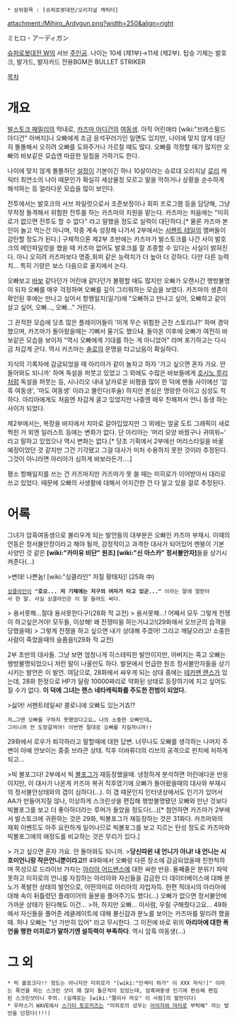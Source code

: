  * 상위항목 : [슈퍼로봇대전/오리지널 캐릭터]
attachment:/Mihiro_Ardygun.png?width=250&align=right

ミヒロ・アーディガン

[[슈퍼로봇대전 W]]의 서브 [[주인공]]. 나이는 10세 (제1부)→11세 (제2부).
탑승 기체는 발호크, 발가드, 발자카드
전용BGM은 BULLET STRIKER

[[목차]]
= 개요 =
[[발스토크 패밀리]]의 막내로, [[카즈마 아디건]]의 [[여동생]]. 아직 어린애라 [wiki:"브레스필드 아디건" 아버지]나 오빠에게 조금 응석꾸러기인 일면도 있지만, 나이에 맞지 않게 대단히 똘똘해서 오히려 오빠를 도와주거나 가르칠 때도 많다. 오빠를 걱정할 때가 많지만 오빠의 바보같은 모습엔 따끔한 일침을 가하기도 한다. 

나이에 맞지 않게 똘똘하단 [[설정]]이 기본이긴 하나 10살이라는 슈로대 오리지날 [[로리]] 캐릭터 최연소의 나이 때문인가 확실히 세상물정 모르고 말을 막하거나 상황을 순수하게 해석하는 등 얼라다운 모습을 많이 보인다. 

전투에서는 발호크의 서브 파일럿으로서 조준보정이나 회피 프로그램 등을 담당해, 그냥 무작정 돌격해서 위험한 전투를 하는 카즈마의 지원을 맡는다. 카즈마는 처음에는 "미히로가 없으면 전투도 할 수 없다" 라고 말했을 정도로 실력이 대단하다.[* 물론 카즈마 본인이 놀고 먹는건 아니며, 작중 계속 성장해 나가서 2부에서는 [[서펜트 테일]]의 멤버들이 감탄할 정도가 된다.] 구체적으론 제2부 초반에는 카즈마가 발스토크를 나간 사이 발호크의 메인파일럿을 했을 때 카즈마 없어도 발호크를 잘 조종할 수 있다는 사실이 밝혀진다. 아니 오히려 카즈마보다 명중,회피 같은 능력치가 더 높아 더 강하다. 다만 다른 능력치… 특히 기량은 보스 다음으로 꼴지에서 논다.

오빠보고 [[바보]] 같다던가 어린애 같다던가 불평할 때도 많지만 오빠가 오랜시간 행방불명이 되자 오빠를 매우 걱정하며 오빠를 깊이 그리워하는 모습을 보였다. 카즈마의 생존이 확인된 후에는 만나고 싶어서 항행일지(일기)에 "오빠하고 만나고 싶어, 오빠하고 같이 살고 싶어, 오빠…, 오빠…" 거린다.

그 끈적한 모습에 당초 많은 플레이어들이 '이게 무슨 위험한 근친 스토리냐?' 하며 경악했으며, 카즈마가 돌아왔을때는 기뻐서 울기도 했으'''나''', 돌아온 이후에 오빠가 여전히 바보같은 모습을 보이자 "역시 오빠에게 기대를 하는 게 아니었어" 라며 포기하고는 다시금 차갑게 군다.
역시 카즈마는 [[솔로]]의 운명을 타고났음이 확실하다. 

지식의 기록자에 감금되었을 때 아리아가 같이 놀자고 하자 '가고 싶으면 혼자 가요. 안 돌아와도 되니까' 하며 독설을 퍼붓고 있었고 그 외에도 수많은 바보들에게 [[호시노 루리]]처럼 독설을 퍼붓는 등, 시나리오 내내 날카로운 비평을 많이 한 덕에 팬들 사이에선 '암흑 여동생', '마도 여동생' 이라고 불린다(후술) 하지만 본심은 명랑한 아이고 심성도 착하다. 아리아에게도 처음엔 차갑게 굴고 있었지만 나중엔 매우 친해져서 언니 동생 하는 사이가 되었다.

제2부에서는, 복장을 바지에서 치마로 갈아입었지만 그 외에는 얼굴 도트 그래픽이 새로 찍힌 거 외엔 일러스트 등에는 변화가 없다. 단 아리아는 '머리 모양 바꿨구나 귀여워~' 라고 말하고 있었으나 역시 변화는 없다.[* 당초 기획에서 2부에선 머리스타일을 바꿀 예정이었던 것 같지만 그건 기각됐고 그걸 대사가 미처 수용하지 못한 것이라 추정된다. 그것이 아니라면 아리아가 심하게 바보라든가….]

평소 항해일지를 쓰는 건 카즈마지만 카즈마가 못 쓸 때는 미히로가 이어받아서 대리로 쓰고 있었다. 때문에 오빠의 사생활에 대해서 어지간한 건 다 알고 있을 걸로 추정된다.
= 어록 =
그녀가 암흑여동생으로 불리우게 되는 발언들의 대부분은 오빠인 카즈마 부재시. 이때의 언동은 정서불안정이라고 해야 될까, 감정적이고 과격한 대사가 되어있어 멘붕이 기본 사양인 것 같은 '''[wiki:"카미유 비단" 원조] [wiki:"신 아스카" 정서불안자]'''들을 상기시켜준다(…)

>변태! 나쁜놈! [wiki:"싱클라인" 저질 황태자]! (25화 中)
 [[싱클라인]]이 '''"호오... 저 기체에는 지구의 여자가 타고 있군..."''' 이라는 말에 열받아서 한 말. 사실 싱클라인은 이 말 들어도 싸다. 

> 용서못해…절대 용서못한다구!(28화 적 교전)
> 용서못해…! 어째서 모두 그렇게 전쟁이 하고싶은거야!  모두들, 이상해! 왜 전쟁따윌 하는거냐고!(29화에서 오브군의 습격을 당했을때)
> 그렇게 전쟁을 하고 싶으면 내가 상대해 주겠어! 그리고 깨달으라고! 소중한 사람이 죽었을때의 슬픔을!(29화 적 교전)

2부 초반의 대사들. 그냥 보면 엄청나게 히스테릭한 발언이지만, 아버지는 죽고 오빠는 행방불명되었으니 저런 말이 나올만도 하다. 발문에서 언급한 원조 정서불안자들을 상기시키는 발언은 이 발언.
여담으로, 28화에서 싸우게 되는 상대 중에는 [[테카맨 랜스]]가 있는데, 28화 한정으로 HP가 달랑 10000짜리로 약화된 상태로 등장하기에 지고 싶어도 질 수가 없다. '''이 덕에 그녀는 랜스 네타캐릭화를 주도한 전범이 되었다.'''

>싫어! 서펜트테일씨! 콜로니에 오빠도 있는거죠!?
 저…그땐 오빠를 구하지 못했었다고요… 나의 소중한 오빠인데…
 그러니까 안 도망갈꺼야! 이번엔 절대로 오빠를 지킬꺼니까!!
29화에서 로우가 퇴각하라고 말할때에 대한 답변. 너무나도 오빠를 생각하는 나머지 주변이 아예 안보이는 중증 브라콘 상태. 직후 이바류더의 리브의 공격으로 핀치에 처하게 되고…

>빅 볼포그다!
2부에서 빅 [[볼포그]]가 재등장했을때. 냉정하게 분석하면 어린애다운 반응이지만, 이 대사가 나온게 카즈마 복귀 직후였기에 오빠가 돌아왔을때의 대사와 부재시의 정서불안상태와의 갭이 심하다(…). 이 갭 때문인지 인터넷상에서도 인기가 있어서 AA가 만들어지질 않나, 이상하게 스크린샷을 편집해 행방불명됐던 오빠와 만난 것보다 빅볼포그를 보고 더 좋아하더라는 루머가 돌았을 정도다(…)[* 첨언하면 카즈마가 2부에서 발스토크에 귀환하는 것은 29화, 빅볼포그가 재등장하는 것은 31화다. 카즈마와의 재회 이벤트도 아주 요란하게 일어나므로 빅볼포그를 보고 지르는 탄성 정도로 카즈마와 빅볼포그에의 애정도를 비교하는 것은 무리가 있다.]

> 가고 싶으면 혼자 가요. 안 돌아와도 되니까.
>'''당신따윈 내 언니가 아냐! 내 언니는 시호미언니랑 작은언니뿐이라고!!'''
49화에서 오빠랑 다른 장소에 감금되었을때 친한척하며 목성으로 드라이브 가자는 [[아리아 어드밴스]]에 대한 싸한 반응. 둘째줄은 분위기 파악 못하고 미히로의 언니를 자칭하는 아리아와 자신들을 감금한 더 데이터베이스에 대해 분노가 폭발한 상태의 발언으로, 어떤의미로 아리아의 자업자득. 한편 적대시의 아리아에 대해 속이 뒤틀렸던 플레이어의 울분을 풀어주기도 했다(…) 오빠가 없으면 정서불안에 가까운 상태가 된다해도 이건…
>하, 하지만 오빠… 이사람, 우릴 구해줬다고요…
49화에서 자신들을 풀어준 레귤레이트에 대해 불신감과 분노를 보이는 카즈마를 말리려 했을때. 허나 오빠는 "넌 가만히 있어" 라고 무시한다. 그 이전에 바로 위의 '''아리아에 대한 폭언을 행한 미히로가 말하기엔 설득력이 부족하다'''. 역시 암흑 여동생(…)

= 그 외 =
 * 빅 볼포크다!! 정도는 아니지만 미히로가 "[wiki:"인섹터 하가" 이 XXX 자식!]" 이라는 폭언을 하는 스크린 샷이 꽤 많이 돌은적이 있었는데, 암흑여동생 인기에 편승해 편집된 스크린샷이니 주의. (실제로는 [wiki:"멜리사 마오" 이 사람]의 발언이다)
 * 우마스기 WAVE에서 [[스기타 토모카즈]]는 "미히로의 성우는 [[아이자와 마이]]로 부탁해" 라는 발언을 던졌다(!!!)
